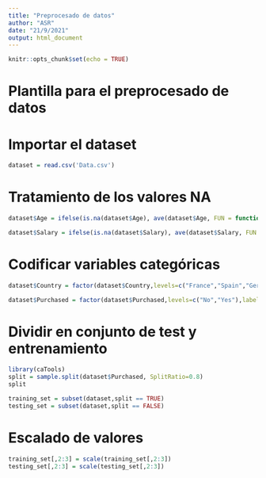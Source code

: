 ```yaml
---
title: "Preprocesado de datos"
author: "ASR"
date: "21/9/2021"
output: html_document
---
```


```r
knitr::opts_chunk$set(echo = TRUE)
```

# Plantilla para el preprocesado de datos

# Importar el dataset
```r
dataset = read.csv('Data.csv')
```

# Tratamiento de los valores NA
```r
dataset$Age = ifelse(is.na(dataset$Age), ave(dataset$Age, FUN = function(x) mean(x,na.rm=TRUE)),dataset$Age)

dataset$Salary = ifelse(is.na(dataset$Salary), ave(dataset$Salary, FUN = function(x) mean(x,na.rm=TRUE)),dataset$Salary)
```

# Codificar variables categóricas
```r
dataset$Country = factor(dataset$Country,levels=c("France","Spain","Germany"),labels=c(1,2,3))

dataset$Purchased = factor(dataset$Purchased,levels=c("No","Yes"),labels=c(0,1))
```

# Dividir en conjunto de test y entrenamiento
```r
library(caTools)
split = sample.split(dataset$Purchased, SplitRatio=0.8)
split
```

```r
training_set = subset(dataset,split == TRUE)
testing_set = subset(dataset,split == FALSE)
```

# Escalado de valores
```r
training_set[,2:3] = scale(training_set[,2:3])
testing_set[,2:3] = scale(testing_set[,2:3])
```

